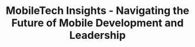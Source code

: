 ---
title: MobileTech Insights - Navigating the Future of Mobile Development and Leadership
description: "Raul Ferrer Dev: Your top source for mobile development, tech insights, and community engagement. Join us in shaping the future of mobile tech."
intro: "Explore the latest trends in mobile tech! MobileTech is your trusted resource for mobile development and tech leadership insights."
hero_template: image
template: full
container: md
pubDate: Jul 08 2022
layout-hidden: blog
blocks:
  - type: recentitems
    component: RecentItems
    page_type: blog
    count: 6
    container: md
    template: grid
    animate: true
    post_tag:
      - Swift
      - Flutter
      - Fsharp
      - Devices
    title: Latest posts
    surface: bg-slate-200 text-dark dark:bg-slate-800 dark:text-white
    content: ""
  - type: recentitems
    component: RecentItems
    page_type: comparative
    count: 6
    container: md
    template: grid
    animate: true
    post_tag:
      - Comparative
      - Review
    title: Latest comparatives
    surface: bg-slate-200 text-dark dark:bg-slate-800 dark:text-white
    content: ""
  - type: text_image
    component: TextImage
    container: none
    template: banner
    image_size: ""
    title: My Image
    reverse: false
    animate: false
    thumbnail: /src/assets/book_promotion.jpeg
    content: >+
      ## iOS Architecture Patterns. MVC, MVP, MVVM, VIPER, and VIP in Swift


      Ready to level up your iOS development skills? Look no further than **iOS Architecture Patterns: MVC, MVP, MVVM, VIPER, and VIP in Swift**. This comprehensive guide covers five of the most popular architecture patterns in the industry and how to implement them in your Swift projects. With clear explanations, code examples, and practical advice, you’ll learn how to design and build iOS apps that are scalable, maintainable, and easy to test. Whether you’re a beginner or an experienced developer, **iOS Architecture Patterns** will help you take your coding skills to new heights. Get your copy now and start building better apps with Swift today!

    buttons:
      - icon_only: false
        label: I want to boost my career!
        color: surface-primary
        icon: /src/icons/shop.svg
        href: https://amzn.to/46RtZQ1
        class_name: py-0
    block_class: my-0
style:
  hero_template: image
  template: full
  container: sm
  content_class: py-20 text-center
  page_class: ""
  card_template: grid
  hero_surface: surface-dark
  hero_image_opacity: ""
thumbnail: /src/assets/site_intro_image.jpeg
og_image: /src/assets/og_image_nebulix.png
---